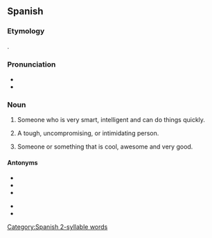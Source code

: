 ==Spanish==
{{wikipedia}}
===Etymology===
{{suffix|chingar|ón|lang=es}}.

===Pronunciation===
* {{es-IPA}}
* {{rhymes|on|lang=es}}

===Noun===
{{es-noun|m|chingones|f=chingona}}

# {{lb|es|Mexico|colloquial}} Someone who is very smart, intelligent and can do things quickly.
# {{lb|es|Mexico|colloquial|vulgar}} A tough, uncompromising, or intimidating person.
# {{lb|es|Mexico|colloquial}} Someone or something that is cool, awesome and very good.

====Antonyms====
{{top2}}
* {{l|es|güey}}
* {{l|es|idiota}}
* {{l|es|menso}}
{{mid2}}
* {{l|es|pendejo}}
* {{l|es|tonto}}
{{bottom}}

[[Category:Spanish 2-syllable words]]